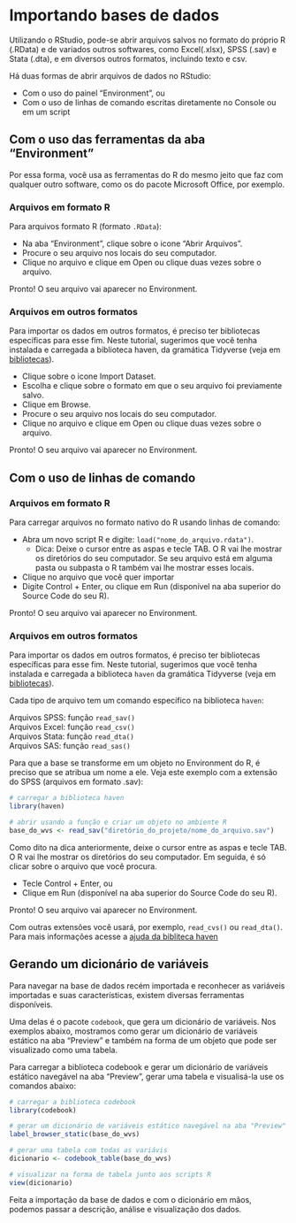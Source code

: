 # Importando bases de dados

Utilizando o RStudio, pode-se abrir arquivos salvos no formato do próprio R (.RData) e de variados outros softwares, como Excel(.xlsx), SPSS (.sav) e Stata (.dta), e em diversos outros formatos, incluindo texto e csv.

Há duas formas de abrir arquivos de dados no RStudio:

* Com o uso do painel "Environment", ou
* Com o uso de linhas de comando escritas diretamente no Console ou em um script

## Com o uso das ferramentas da aba "Environment"

Por essa forma, você usa as ferramentas do R do mesmo jeito que faz com qualquer outro software, como os do pacote Microsoft Office, por exemplo.

### Arquivos em formato R

Para arquivos formato R (formato `.RData`):

- Na aba "Environment", clique sobre o icone "Abrir Arquivos".  
- Procure o seu arquivo nos locais do seu computador.  
- Clique no arquivo e clique em Open ou clique duas vezes sobre o arquivo.  

Pronto! O seu arquivo vai aparecer no Environment.

### Arquivos em outros formatos

Para importar os dados em outros formatos, é preciso ter bibliotecas específicas para esse fim. Neste tutorial, sugerimos que você tenha instalada e carregada a biblioteca haven, da gramática Tidyverse (veja em [bibliotecas](#biblio)).

* Clique sobre o icone Import Dataset.
* Escolha e clique sobre o formato em que o seu arquivo foi previamente salvo.
* Clique em Browse.
* Procure o seu arquivo nos locais do seu computador.
* Clique no arquivo e clique em Open ou clique duas vezes sobre o arquivo.

Pronto! O seu arquivo vai aparecer no Environment.

## Com o uso de linhas de comando

### Arquivos em formato R

Para carregar arquivos no formato nativo do R usando linhas de comando:

* Abra um novo script R e digite: `load("nome_do_arquivo.rdata")`.  
  + Dica: Deixe o cursor entre as aspas e tecle TAB. O R vai lhe mostrar os diretórios do seu computador. Se seu arquivo está em alguma pasta ou subpasta o R também vai lhe mostrar esses locais.  
* Clique no arquivo que você quer importar  
* Digite Control + Enter, ou clique em Run (disponível na aba superior do Source Code do seu R).  

Pronto! O seu arquivo vai aparecer no Environment.

### Arquivos em outros formatos

Para importar os dados em outros formatos, é preciso ter bibliotecas específicas para esse fim. Neste tutorial, sugerimos que você tenha instalada e carregada a biblioteca `haven` da gramática Tidyverse (veja em [bibliotecas](#biblio)).  
  
Cada tipo de arquivo tem um comando específico na biblioteca `haven`:  
  
Arquivos SPSS: função `read_sav()`  
Arquivos Excel: função `read_csv()`  
Arquivos Stata: função `read_dta()`  
Arquivos SAS: função `read_sas()`  
  
Para que a base se transforme em um objeto no Environment do R, é preciso que se atribua um nome a ele. Veja este exemplo com a extensão do SPSS (arquivos em formato .sav):  

```r
# carregar a biblioteca haven
library(haven)

# abrir usando a função e criar um objeto no ambiente R
base_do_wvs <- read_sav("diretório_do_projeto/nome_do_arquivo.sav")

```

Como dito na dica anteriormente, deixe o cursor entre as aspas e tecle TAB. O R vai lhe mostrar os diretórios do seu computador. Em seguida, é só clicar sobre o arquivo que você procura.

* Tecle Control + Enter, ou  
* Clique em Run (disponível na aba superior do Source Code do seu R).  
  
Pronto! O seu arquivo vai aparecer no Environment.
  
Com outras extensões você usará, por exemplo, `read_cvs()` ou `read_dta()`. Para mais informações acesse a [ajuda da bibliteca haven](https://haven.tidyverse.org/)
  

## Gerando um dicionário de variáveis

Para navegar na base de dados recém importada e reconhecer as variáveis importadas e suas características, existem diversas ferramentas disponíveis.   

Uma delas é o pacote `codebook`, que gera um dicionário de variáveis. Nos exemplos abaixo, mostramos como gerar um dicionário de variáveis estático na aba "Preview" e também na forma de um objeto que pode ser visualizado como uma tabela.  
 
Para carregar a biblioteca codebook e gerar um dicionário de variáveis estático navegável na aba "Preview", gerar uma tabela e visualisá-la use os comandos abaixo:  
 
```r

# carregar a biblioteca codebook
library(codebook)

# gerar um dicionário de variáveis estático navegável na aba "Preview"
label_browser_static(base_do_wvs)

# gerar uma tabela com todas as variávis
dicionario <- codebook_table(base_do_wvs)

# visualizar na forma de tabela junto aos scripts R
view(dicionario)

```

Feita a importação da base de dados e com o dicionário em mãos, podemos passar a descrição, análise e visualização dos dados.  
